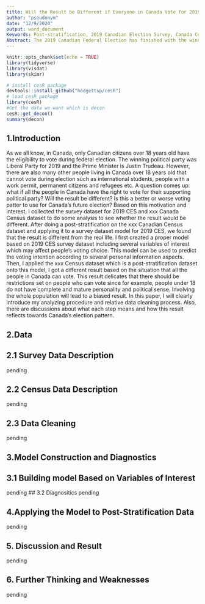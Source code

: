 ```yaml
---
title: Will the Result be Different if Everyone in Canada Vote for 2019 Canadian Federal Election?  -- Option b
author: "pseudonym"
date: "12/9/2020"
output: word_document
Keywords: Post-stratification, 2019 Canadian Election Survey, Canada Census, logistic regression
Abstract: The 2019 Canadian Federal Election has finished with the winner of Liberal Party. This result is derived from all the eligible Canadian Citizens’ votes. This paper will use post-stratification method and logistic models to predict the election result assuming the whole Canada population can vote. Will the winner be different?  
---
```


```r
knitr::opts_chunk$set(echo = TRUE)
library(tidyverse)
library(visdat)
library(skimr)
```


```r
# install cesR package
devtools::install_github("hodgettsp/cesR")
# load cesR package
library(cesR)
#Get the data we want which is decon
cesR::get_decon()
summary(decon)
```

## 1.Introduction
As we all know, in Canada, only Canadian citizens over 18 years old have the eligibility to vote during federal election. The winning political party was Liberal Party for 2019 and the Prime Minister is Justin Trudeau. However, there are also many other people living in Canada over 18 years old that cannot vote during election such as international students, people with a work permit, permanent citizens and refugees etc. A question comes up: what if all the people in Canada have the right to vote for their supporting political party? Will the result be different? Is this a better or worse voting patter to use for Canada’s future election? Based on this motivation and interest, I collected the survey dataset for 2019 CES and xxx Canada Census dataset to do some analysis to see whether the result would be different.
After doing a post-stratification on the xxx Canadian Census dataset and applying it to a survey dataset model for 2019 CES, we found that the result is different from the real life. I first created a proper model based on 2019 CES survey dataset including several variables of interest which may affect people’s voting choice. This model can be used to predict the voting intention according to several personal information aspects. Then, I applied the xxx Census dataset which is a post-stratification dataset onto this model, I got a different result based on the situation that all the people in Canada can vote. 
This result delicates that there should be restrictions set on people who can vote since for example, people under 18 do not have complete and mature personality and political sense. Involving the whole population will lead to a biased result. In this paper, I will clearly introduce my analyzing procedure and relative data cleaning process. Also, there are discussions about what each step means and how this result reflects towards Canada’s election pattern. 


## 2.Data 
## 2.1 Survey Data Description
pending

## 2.2 Census Data Description
pending

## 2.3 Data Cleaning 
pending

## 3.Model Construction and Diagnostics
## 3.1 Building model Based on Variables of Interest
pending
## 3.2 Diagnositics 
pending

## 4.Applying the Model to Post-Stratification Data
pending

## 5. Discussion and Result
pending

## 6. Further Thinking and Weaknesses
pending